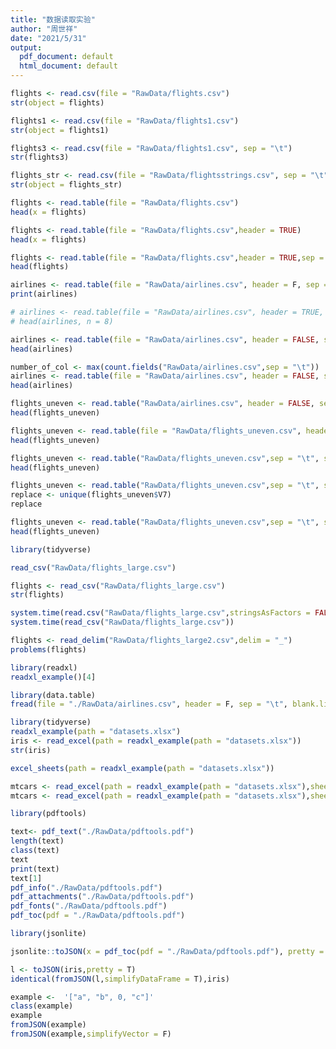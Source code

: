 ---
title: "数据读取实验"
author: "周世祥"
date: "2021/5/31"
output:
  pdf_document: default
  html_document: default
---
 


```{r read.csv}
flights <- read.csv(file = "RawData/flights.csv")
str(object = flights)
```


```{r 1}
flights1 <- read.csv(file = "RawData/flights1.csv") 
str(object = flights1) 
```


```{r 3}
flights3 <- read.csv(file = "RawData/flights1.csv", sep = "\t")
str(flights3) 
```


```{r 5}
flights_str <- read.csv(file = "RawData/flightsstrings.csv", sep = "\t", stringsAsFactors = FALSE)
str(object = flights_str)
```


```{r}
flights <- read.table(file = "RawData/flights.csv")
head(x = flights)
```


```{r header}
flights <- read.table(file = "RawData/flights.csv",header = TRUE)
head(x = flights)
```



```{r sep}
flights <- read.table(file = "RawData/flights.csv",header = TRUE,sep = ",")
head(flights)
```


```{r include=FALSE}
airlines <- read.table(file = "RawData/airlines.csv", header = F, sep = "\t", blank.lines.skip = T, stringsAsFactors = FALSE,fill = T)
print(airlines)

```

```{r keep blank lines}
# airlines <- read.table(file = "RawData/airlines.csv", header = TRUE, sep = "\t", blank.lines.skip = FALSE, stringsAsFactors = FALSE)
# head(airlines, n = 8)
```



```{r col.names}
airlines <- read.table(file = "RawData/airlines.csv", header = FALSE, sep = "\t", stringsAsFactors = FALSE, col.names = paste0("V",1:6), blank.lines.skip = FALSE)
head(airlines)
```

```{r countfield}
number_of_col <- max(count.fields("RawData/airlines.csv",sep = "\t"))
airlines <- read.table(file = "RawData/airlines.csv", header = FALSE, sep = "\t", stringsAsFactors = FALSE, col.names = paste0("V",seq_len(number_of_col)), blank.lines.skip = FALSE)
head(airlines)
```



```{r fill` 和`header`}
flights_uneven <- read.table("RawData/airlines.csv", header = FALSE, sep = "\t", stringsAsFactors = FALSE, fill = TRUE)
head(flights_uneven)
```


```{r 9}
flights_uneven <- read.table(file = "RawData/flights_uneven.csv", header = FALSE, sep = "\t", stringsAsFactors = FALSE, fill = TRUE, na.strings = c(""))
head(flights_uneven)
```


```{r 10}
flights_uneven <- read.table("RawData/flights_uneven.csv",sep = "\t", stringsAsFactors = FALSE, fill = TRUE,header = FALSE, na.strings = c(paste0("测试",1:3),""))
head(flights_uneven)
```



```{r 12}
flights_uneven <- read.table("RawData/flights_uneven.csv",sep = "\t", stringsAsFactors = FALSE, fill = TRUE, header = FALSE)
replace <- unique(flights_uneven$V7)
replace
```
```{r 13}
flights_uneven <- read.table("RawData/flights_uneven.csv",sep = "\t", stringsAsFactors = FALSE, fill = TRUE,header = FALSE, na.strings = c(replace[c(1,3)]))
head(flights_uneven)
```


```{r 19, warning=FALSE,message=FALSE}
library(tidyverse)
```

```{r 20, eval=FALSE}
read_csv("RawData/flights_large.csv")
```


```{r 21, eval=FALSE}
flights <- read_csv("RawData/flights_large.csv")
str(flights)
```

```{r 22, eval=FALSE }
system.time(read.csv("RawData/flights_large.csv",stringsAsFactors = FALSE))
system.time(read_csv("RawData/flights_large.csv"))
```


```{r 23, eval=FALSE}
flights <- read_delim("RawData/flights_large2.csv",delim = "_")
problems(flights)
```


```{r readxl}
library(readxl)
readxl_example()[4]
```
```{r read uneven}
library(data.table)
fread(file = "./RawData/airlines.csv", header = F, sep = "\t", blank.lines.skip = FALSE)
```

```{r }
library(tidyverse)
readxl_example(path = "datasets.xlsx")
iris <- read_excel(path = readxl_example(path = "datasets.xlsx"))
str(iris)

```

```{r excel_sheets}
excel_sheets(path = readxl_example(path = "datasets.xlsx"))
```

```{r read_excel}
mtcars <- read_excel(path = readxl_example(path = "datasets.xlsx"),sheet = 2)
mtcars <- read_excel(path = readxl_example(path = "datasets.xlsx"),sheet = "mtcars")
```


```{r pdftools}
library(pdftools)

text<- pdf_text("./RawData/pdftools.pdf")
length(text)
class(text)
text
print(text)
text[1]
pdf_info("./RawData/pdftools.pdf")
pdf_attachments("./RawData/pdftools.pdf")
pdf_fonts("./RawData/pdftools.pdf")
pdf_toc(pdf = "./RawData/pdftools.pdf")

```

```{r pdf_toc}
library(jsonlite)

jsonlite::toJSON(x = pdf_toc(pdf = "./RawData/pdftools.pdf"), pretty = TRUE)

```

```{r jsonlite}

l <- toJSON(iris,pretty = T)
identical(fromJSON(l,simplifyDataFrame = T),iris)

example <-  '["a", "b", 0, "c"]'
class(example)
example
fromJSON(example)
fromJSON(example,simplifyVector = F)

```

